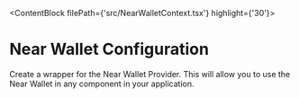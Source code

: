 
<ContentBlock filePath={'src/NearWalletContext.tsx'} highlight={'30'}>

# Near Wallet Configuration

Create a wrapper for the Near Wallet Provider.
This will allow you to use the Near Wallet in any component in your application.

</ContentBlock>
